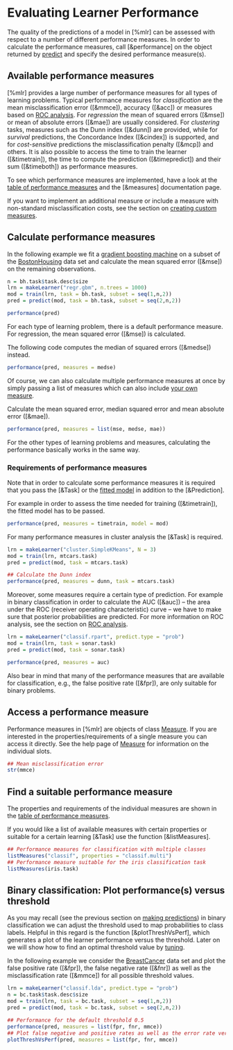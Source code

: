 # Evaluating Learner Performance

The quality of the predictions of a model in [%mlr] can be assessed with respect to a
number of different performance measures.
In order to calculate the performance measures, call [&performance] on the object
returned by [predict](&predict.WrappedModel) and specify the desired performance measure(s).


## Available performance measures

[%mlr] provides a large number of performance measures for all types of learning problems.
Typical performance measures for *classification* are the mean misclassification error ([&mmce]),
accuracy ([&acc]) or measures based on [ROC analysis](roc_analysis.md).
For *regression* the mean of squared errors ([&mse]) or mean of absolute errors ([&mae])
are usually considered.
For *clustering* tasks, measures such as the Dunn index ([&dunn]) are provided,
while for *survival* predictions, the Concordance Index ([&cindex]) is
supported, and for *cost-sensitive* predictions the misclassification penalty
([&mcp]) and others. It is also possible to access the time to train the
learner ([&timetrain]), the time to compute the prediction ([&timepredict]) and their 
sum ([&timeboth]) as performance measures.

To see which performance measures are implemented, have a look at the
[table of performance measures](measures.md) and the [&measures] documentation page.

If you want to implement an additional measure or include a measure with
non-standard misclassification costs, see the section on
[creating custom measures](create_measure.md).


## Calculate performance measures

In the following example we fit a [gradient boosting machine](&gbm::gbm) on a subset of the
[BostonHousing](&mlbench::BostonHousing) data set and calculate the mean squared error
([&mse]) on the remaining observations.

```r
n = bh.task$task.desc$size
lrn = makeLearner("regr.gbm", n.trees = 1000)
mod = train(lrn, task = bh.task, subset = seq(1,n,2))
pred = predict(mod, task = bh.task, subset = seq(2,n,2))

performance(pred)
```

For each type of learning problem, there is a default performance measure.
For regression, the mean squared error ([&mse]) is calculated.

The following code computes the median of squared errors ([&medse]) instead.

```r
performance(pred, measures = medse)
```

Of course, we can also calculate multiple performance measures at once by simply passing a 
list of measures which can also include [your own measure](create_measure.md).

Calculate the mean squared error, median squared error and mean absolute error ([&mae]).

```r
performance(pred, measures = list(mse, medse, mae))
```

For the other types of learning problems and measures, calculating the performance basically 
works in the same way.


### Requirements of performance measures

Note that in order to calculate some performance measures it is required that you pass the 
[&Task] or the [fitted model](&makeWrappedModel) in addition to the [&Prediction].

For example in order to assess the time needed for training ([&timetrain]), the fitted
model has to be passed.
```r
performance(pred, measures = timetrain, model = mod)
```

For many performance measures in cluster analysis the [&Task] is required.
```r
lrn = makeLearner("cluster.SimpleKMeans", N = 3)
mod = train(lrn, mtcars.task)
pred = predict(mod, task = mtcars.task)

## Calculate the Dunn index
performance(pred, measures = dunn, task = mtcars.task)
```

Moreover, some measures require a certain type of prediction.
For example in binary classification in order to calculate the AUC ([&auc]) -- the area
under the ROC (receiver operating characteristic) curve -- we have to make sure that posterior
probabilities are predicted.
For more information on ROC analysis, see the section on [ROC analysis](roc_analysis.md).

```r
lrn = makeLearner("classif.rpart", predict.type = "prob")
mod = train(lrn, task = sonar.task)
pred = predict(mod, task = sonar.task)

performance(pred, measures = auc)
```

Also bear in mind that many of the performance measures that are available for classification,
e.g., the false positive rate ([&fpr]), are only suitable for binary problems.


## Access a performance measure

Performance measures in [%mlr] are objects of class [Measure](&makeMeasure).
If you are interested in the properties/requirements of a single measure you can access it directly.
See the help page of [Measure](&makeMeasure) for information on the individual slots.

```r
## Mean misclassification error
str(mmce)
```


## Find a suitable performance measure

The properties and requirements of the individual measures are shown in the
[table of performance measures](measures.md).

If you would like a list of available measures with certain properties or suitable for a
certain learning [&Task] use the function [&listMeasures].

```r
## Performance measures for classification with multiple classes
listMeasures("classif", properties = "classif.multi")
## Performance measure suitable for the iris classification task
listMeasures(iris.task)
```


## Binary classification: Plot performance(s) versus threshold

As you may recall (see the previous section on [making predictions](predict.md))
in binary classification we can adjust the threshold used to map probabilities to class labels.
Helpful in this regard is the function [&plotThreshVsPerf], which generates a plot of the
learner performance versus the threshold.
Later on we will show how to find an optimal threshold value by [tuning](tune.md).

In the following example we consider the [BreastCancer](&mlbench::BreastCancer) data set and
plot the false positive rate ([&fpr]), the false negative rate ([&fnr]) as well as the
misclassification rate ([&mmce]) for all possible threshold values.

```r
lrn = makeLearner("classif.lda", predict.type = "prob")
n = bc.task$task.desc$size
mod = train(lrn, task = bc.task, subset = seq(1,n,2))
pred = predict(mod, task = bc.task, subset = seq(2,n,2))

## Performance for the default threshold 0.5
performance(pred, measures = list(fpr, fnr, mmce))
## Plot false negative and positive rates as well as the error rate versus the threshold
plotThreshVsPerf(pred, measures = list(fpr, fnr, mmce))
```
